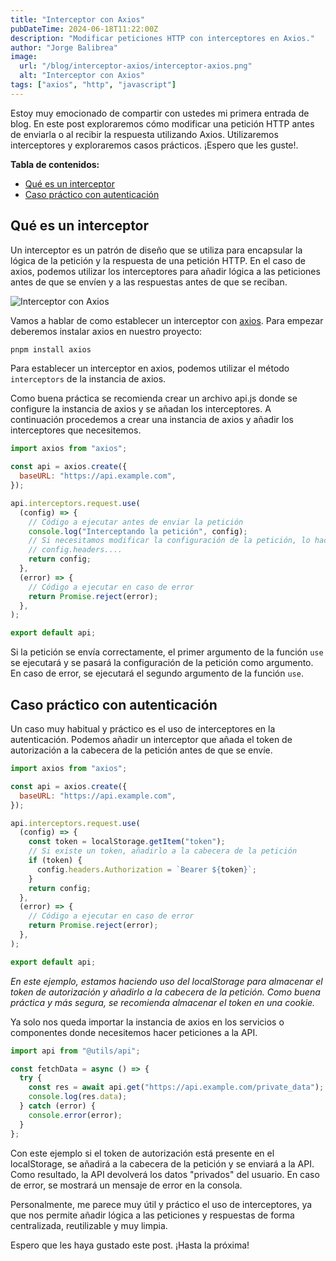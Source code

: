 ```yaml
---
title: "Interceptor con Axios"
pubDateTime: 2024-06-18T11:22:00Z
description: "Modificar peticiones HTTP con interceptores en Axios."
author: "Jorge Balibrea"
image:
  url: "/blog/interceptor-axios/interceptor-axios.png"
  alt: "Interceptor con Axios"
tags: ["axios", "http", "javascript"]
---
```


Estoy muy emocionado de compartir con ustedes mi primera entrada de blog.
En este post exploraremos cómo modificar una petición HTTP antes de enviarla o al recibir la respuesta utilizando Axios. Utilizaremos interceptores y exploraremos casos prácticos. ¡Espero que les guste!.

**Tabla de contenidos:**

- [Qué es un interceptor](#qué-es-un-interceptor)
- [Caso práctico con autenticación](#caso-práctico-con-autenticación)

## Qué es un interceptor

Un interceptor es un patrón de diseño que se utiliza para encapsular la lógica de la petición y la respuesta de una petición HTTP. En el caso de axios, podemos utilizar los interceptores para añadir lógica a las peticiones antes de que se envíen y a las respuestas antes de que se reciban.

<img
  src="/blog/interceptor-axios/interceptor-axios.png"
  alt="Interceptor con Axios"
/>

Vamos a hablar de como establecer un interceptor con [axios](https://axios-http.com/). Para empezar deberemos instalar axios en nuestro proyecto:

```bash
pnpm install axios
```

Para establecer un interceptor en axios, podemos utilizar el método `interceptors` de la instancia de axios.

Como buena práctica se recomienda crear un archivo api.js donde se configure la instancia de axios y se añadan los interceptores. A continuación procedemos a crear una instancia de axios y añadir los interceptores que necesitemos.

```js
import axios from "axios";

const api = axios.create({
  baseURL: "https://api.example.com",
});

api.interceptors.request.use(
  (config) => {
    // Código a ejecutar antes de enviar la petición
    console.log("Interceptando la petición", config);
    // Si necesitamos modificar la configuración de la petición, lo hacemos aquí
    // config.headers....
    return config;
  },
  (error) => {
    // Código a ejecutar en caso de error
    return Promise.reject(error);
  },
);

export default api;
```

Si la petición se envía correctamente, el primer argumento de la función `use` se ejecutará y se pasará la configuración de la petición como argumento. En caso de error, se ejecutará el segundo argumento de la función `use`.

## Caso práctico con autenticación

Un caso muy habitual y práctico es el uso de interceptores en la autenticación. Podemos añadir un interceptor que añada el token de autorización a la cabecera de la petición antes de que se envíe.

```js
import axios from "axios";

const api = axios.create({
  baseURL: "https://api.example.com",
});

api.interceptors.request.use(
  (config) => {
    const token = localStorage.getItem("token");
    // Si existe un token, añadirlo a la cabecera de la petición
    if (token) {
      config.headers.Authorization = `Bearer ${token}`;
    }
    return config;
  },
  (error) => {
    // Código a ejecutar en caso de error
    return Promise.reject(error);
  },
);

export default api;
```

_En este ejemplo, estamos haciendo uso del localStorage para almacenar el token de autorización y añadirlo a la cabecera de la petición. Como buena práctica y más segura, se recomienda almacenar el token en una cookie._

Ya solo nos queda importar la instancia de axios en los servicios o componentes donde necesitemos hacer peticiones a la API.

```js
import api from "@utils/api";

const fetchData = async () => {
  try {
    const res = await api.get("https://api.example.com/private_data");
    console.log(res.data);
  } catch (error) {
    console.error(error);
  }
};
```

Con este ejemplo si el token de autorización está presente en el localStorage, se añadirá a la cabecera de la petición y se enviará a la API. Como resultado, la API devolverá los datos "privados" del usuario. En caso de error, se mostrará un mensaje de error en la consola.

Personalmente, me parece muy útil y práctico el uso de interceptores, ya que nos permite añadir lógica a las peticiones y respuestas de forma centralizada, reutilizable y muy limpia.

Espero que les haya gustado este post. ¡Hasta la próxima!

